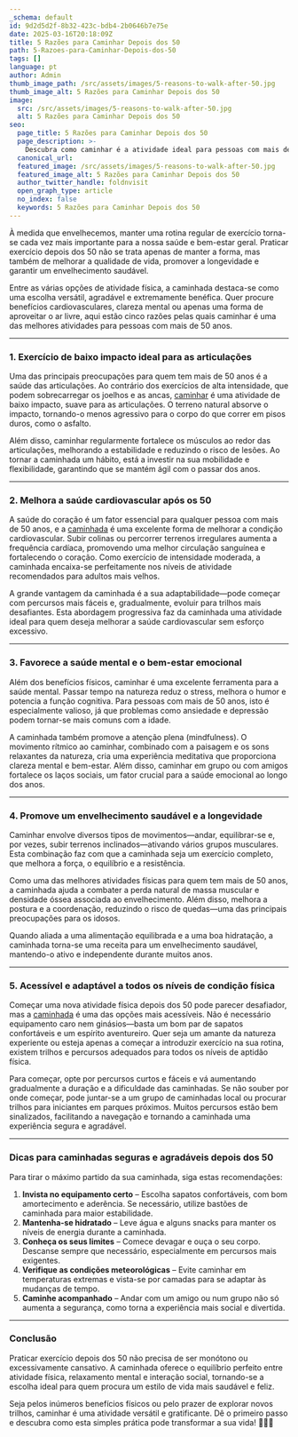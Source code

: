 ```yaml
---
_schema: default
id: 9d2d5d2f-8b32-423c-bdb4-2b0646b7e75e
date: 2025-03-16T20:18:09Z
title: 5 Razões para Caminhar Depois dos 50
path: 5-Razoes-para-Caminhar-Depois-dos-50
tags: []
language: pt
author: Admin
thumb_image_path: /src/assets/images/5-reasons-to-walk-after-50.jpg
thumb_image_alt: 5 Razões para Caminhar Depois dos 50
image:
  src: /src/assets/images/5-reasons-to-walk-after-50.jpg
  alt: 5 Razões para Caminhar Depois dos 50
seo:
  page_title: 5 Razões para Caminhar Depois dos 50
  page_description: >-
    Descubra como caminhar é a atividade ideal para pessoas com mais de 50 anos.
  canonical_url:
  featured_image: /src/assets/images/5-reasons-to-walk-after-50.jpg
  featured_image_alt: 5 Razões para Caminhar Depois dos 50
  author_twitter_handle: foldnvisit
  open_graph_type: article
  no_index: false
  keywords: 5 Razões para Caminhar Depois dos 50
---
```


À medida que envelhecemos, manter uma rotina regular de exercício torna-se cada
vez mais importante para a nossa saúde e bem-estar geral. Praticar exercício
depois dos 50 não se trata apenas de manter a forma, mas também de melhorar a
qualidade de vida, promover a longevidade e garantir um envelhecimento saudável.

Entre as várias opções de atividade física, a caminhada destaca-se como uma
escolha versátil, agradável e extremamente benéfica. Quer procure benefícios
cardiovasculares, clareza mental ou apenas uma forma de aproveitar o ar livre,
aqui estão cinco razões pelas quais caminhar é uma das melhores atividades para
pessoas com mais de 50 anos.

---

### **1\. Exercício de baixo impacto ideal para as articulações**

Uma das principais preocupações para quem tem mais de 50 anos é a saúde das
articulações. Ao contrário dos exercícios de alta intensidade, que podem
sobrecarregar os joelhos e as ancas,
[caminhar](https://topwalkingtoursportugal.com/pt/) é uma atividade de baixo
impacto, suave para as articulações. O terreno natural absorve o impacto,
tornando-o menos agressivo para o corpo do que correr em pisos duros, como o
asfalto.

Além disso, caminhar regularmente fortalece os músculos ao redor das
articulações, melhorando a estabilidade e reduzindo o risco de lesões. Ao tornar
a caminhada um hábito, está a investir na sua mobilidade e flexibilidade,
garantindo que se mantém ágil com o passar dos anos.

---

### **2\. Melhora a saúde cardiovascular após os 50**

A saúde do coração é um fator essencial para qualquer pessoa com mais de 50
anos, e a [caminhada](https://topwalkingtoursportugal.com/pt/) é uma excelente
forma de melhorar a condição cardiovascular. Subir colinas ou percorrer terrenos
irregulares aumenta a frequência cardíaca, promovendo uma melhor circulação
sanguínea e fortalecendo o coração. Como exercício de intensidade moderada, a
caminhada encaixa-se perfeitamente nos níveis de atividade recomendados para
adultos mais velhos.

A grande vantagem da caminhada é a sua adaptabilidade—pode começar com percursos
mais fáceis e, gradualmente, evoluir para trilhos mais desafiantes. Esta
abordagem progressiva faz da caminhada uma atividade ideal para quem deseja
melhorar a saúde cardiovascular sem esforço excessivo.

---

### **3\. Favorece a saúde mental e o bem-estar emocional**

Além dos benefícios físicos, caminhar é uma excelente ferramenta para a saúde
mental. Passar tempo na natureza reduz o stress, melhora o humor e potencia a
função cognitiva. Para pessoas com mais de 50 anos, isto é especialmente
valioso, já que problemas como ansiedade e depressão podem tornar-se mais comuns
com a idade.

A caminhada também promove a atenção plena (mindfulness). O movimento rítmico ao
caminhar, combinado com a paisagem e os sons relaxantes da natureza, cria uma
experiência meditativa que proporciona clareza mental e bem-estar. Além disso,
caminhar em grupo ou com amigos fortalece os laços sociais, um fator crucial
para a saúde emocional ao longo dos anos.

---

### **4\. Promove um envelhecimento saudável e a longevidade**

Caminhar envolve diversos tipos de movimentos—andar, equilibrar-se e, por vezes,
subir terrenos inclinados—ativando vários grupos musculares. Esta combinação faz
com que a caminhada seja um exercício completo, que melhora a força, o
equilíbrio e a resistência.

Como uma das melhores atividades físicas para quem tem mais de 50 anos, a
caminhada ajuda a combater a perda natural de massa muscular e densidade óssea
associada ao envelhecimento. Além disso, melhora a postura e a coordenação,
reduzindo o risco de quedas—uma das principais preocupações para os idosos.

Quando aliada a uma alimentação equilibrada e a uma boa hidratação, a caminhada
torna-se uma receita para um envelhecimento saudável, mantendo-o ativo e
independente durante muitos anos.

---

### **5\. Acessível e adaptável a todos os níveis de condição física**

Começar uma nova atividade física depois dos 50 pode parecer desafiador, mas a
[caminhada](https://topwalkingtoursportugal.com/pt/) é uma das opções mais
acessíveis. Não é necessário equipamento caro nem ginásios—basta um bom par de
sapatos confortáveis e um espírito aventureiro. Quer seja um amante da natureza
experiente ou esteja apenas a começar a introduzir exercício na sua rotina,
existem trilhos e percursos adequados para todos os níveis de aptidão física.

Para começar, opte por percursos curtos e fáceis e vá aumentando gradualmente a
duração e a dificuldade das caminhadas. Se não souber por onde começar, pode
juntar-se a um grupo de caminhadas local ou procurar trilhos para iniciantes em
parques próximos. Muitos percursos estão bem sinalizados, facilitando a
navegação e tornando a caminhada uma experiência segura e agradável.

---

### **Dicas para caminhadas seguras e agradáveis depois dos 50**

Para tirar o máximo partido da sua caminhada, siga estas recomendações:

1. **Invista no equipamento certo** – Escolha sapatos confortáveis, com bom
   amortecimento e aderência. Se necessário, utilize bastões de caminhada para
   maior estabilidade.
2. **Mantenha-se hidratado** – Leve água e alguns snacks para manter os níveis
   de energia durante a caminhada.
3. **Conheça os seus limites** – Comece devagar e ouça o seu corpo. Descanse
   sempre que necessário, especialmente em percursos mais exigentes.
4. **Verifique as condições meteorológicas** – Evite caminhar em temperaturas
   extremas e vista-se por camadas para se adaptar às mudanças de tempo.
5. **Caminhe acompanhado** – Andar com um amigo ou num grupo não só aumenta a
   segurança, como torna a experiência mais social e divertida.

---

### **Conclusão**

Praticar exercício depois dos 50 não precisa de ser monótono ou excessivamente
cansativo. A caminhada oferece o equilíbrio perfeito entre atividade física,
relaxamento mental e interação social, tornando-se a escolha ideal para quem
procura um estilo de vida mais saudável e feliz.

Seja pelos inúmeros benefícios físicos ou pelo prazer de explorar novos trilhos,
caminhar é uma atividade versátil e gratificante. Dê o primeiro passo e descubra
como esta simples prática pode transformar a sua vida! 🚶‍♂️💚

&nbsp;
